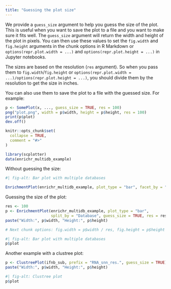 ```yaml
---
title: "Guessing the plot size"
---
```


We provide a `guess_size` argument to help you guess the size of the plot. This is useful when you want to save the plot to a file and you want to make sure it fits well. The `guess_size` argument will return the width and height of the plot in pixels. You can then use these values to set the `fig.width` and `fig.height` arguments in the chunk options in R Markdown or `options(repr.plot.width = ...)` and `options(repr.plot.height = ...)` in Jupyter notebooks.

The sizes are based on the resolution (`res` argument). So when you pass them to `fig.width`/`fig.height` or `options(repr.plot.width = ...)/options(repr.plot.height = ...)`, you should divide them by the resolution to get the size in inches.

You can also use them to save the plot to a file with the guessed size. For example:

```r
p <- SomePlot(x, ..., guess_size = TRUE, res = 100)
png("plot.png", width = p$width, height = p$height, res = 100)
print(p$plot)
dev.off()
```

```r
knitr::opts_chunk$set(
  collapse = TRUE,
  comment = "#>"
)
```

```r
library(scplotter)
data(enrichr_multidb_example)
```

Without guessing the size:

```r
#| fig-alt: Bar plot with multiple databases

EnrichmentPlot(enrichr_multidb_example, plot_type = "bar", facet_by = "Database")
```

Guessing the size of the plot:
```r
res <- 100
p <- EnrichmentPlot(enrichr_multidb_example, plot_type = "bar",
                    split_by = "Database", guess_size = TRUE, res = res)
paste("Width:", p$width, "Height:", p$height)

# Next chunk options: fig.width = p$width / res, fig.height = p$height / res
```

```r
#| fig-alt: Bar plot with multiple databases
p$plot
```

Another example with a clustree plot:

```r
p <- ClustreePlot(ifnb_sub, prefix = "RNA_snn_res.", guess_size = TRUE)
paste("Width:", p$width, "Height:", p$height)
```

```r
#| fig-alt: Clustree plot
p$plot
```
